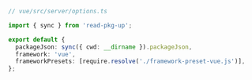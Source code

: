 ```ts
// vue/src/server/options.ts

import { sync } from 'read-pkg-up';

export default {
  packageJson: sync({ cwd: __dirname }).packageJson,
  framework: 'vue',
  frameworkPresets: [require.resolve('./framework-preset-vue.js')],
};
```
